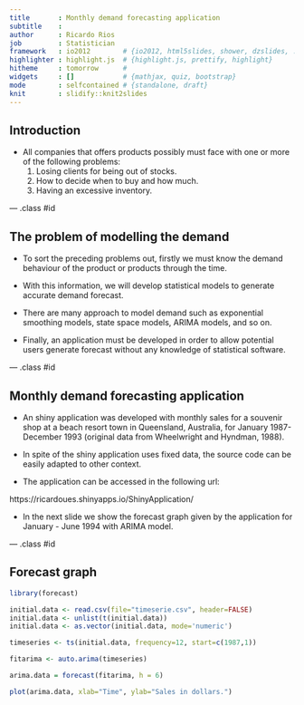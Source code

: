 ```yaml
---
title       : Monthly demand forecasting application
subtitle    : 
author      : Ricardo Rios
job         : Statistician
framework   : io2012        # {io2012, html5slides, shower, dzslides, ...}
highlighter : highlight.js  # {highlight.js, prettify, highlight}
hitheme     : tomorrow      # 
widgets     : []            # {mathjax, quiz, bootstrap}
mode        : selfcontained # {standalone, draft}
knit        : slidify::knit2slides
---
```


## Introduction

* All companies that offers products possibly must face with one or more of the following problems: 
  1. Losing clients for being out of stocks. 
  2. How to decide when to buy and how much. 
  3. Having an excessive inventory.


--- .class #id 

## The problem of modelling the demand 

* To sort the preceding problems out, firstly we must know the demand behaviour of the product or products through the time. 

* With this information, we will develop statistical models to generate accurate demand forecast. 

* There are many approach to model demand such as exponential smoothing models, state space models, ARIMA models, and so on.

* Finally, an application must be developed in order to allow potential users generate forecast without any knowledge of statistical software.


--- .class #id 


## Monthly demand forecasting application 

* An shiny application was developed with monthly sales for a souvenir shop at a beach resort town in Queensland, Australia, for January 1987-December 1993 (original data from Wheelwright and Hyndman, 1988).

* In spite of the shiny application uses fixed data, the source code can be easily adapted to other context.

* The application can be accessed in the following url: 

https://ricardoues.shinyapps.io/ShinyApplication/

* In the next slide we show the forecast graph given by the application for January - June 1994 with ARIMA model.  

--- .class #id 


## Forecast graph 

```r
library(forecast)

initial.data <- read.csv(file="timeserie.csv", header=FALSE)
initial.data <- unlist(t(initial.data))
initial.data <- as.vector(initial.data, mode='numeric')

timeseries <- ts(initial.data, frequency=12, start=c(1987,1))

fitarima <- auto.arima(timeseries)

arima.data = forecast(fitarima, h = 6)

plot(arima.data, xlab="Time", ylab="Sales in dollars.")
```



